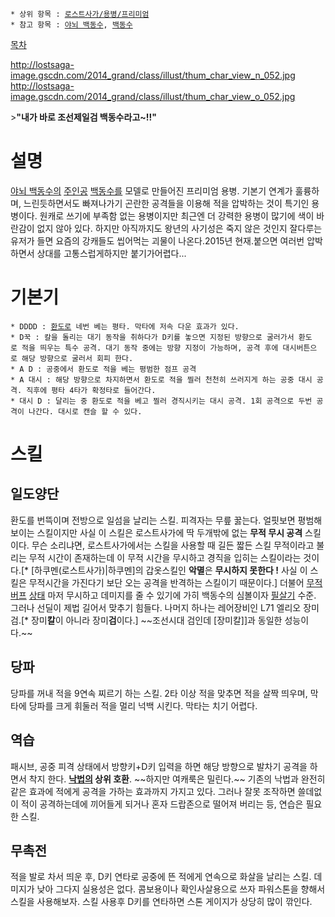  * 상위 항목 : [[로스트사가/용병/프리미엄]]
 * 참고 항목 : [[야뇌 백동수]], [[백동수]]

[[목차]]

http://lostsaga-image.gscdn.com/2014_grand/class/illust/thum_char_view_n_052.jpg
http://lostsaga-image.gscdn.com/2014_grand/class/illust/thum_char_view_o_052.jpg

>'''"내가 바로 조선제일검 백동수라고~!!"'''

= 설명 =
[[야뇌 백동수]]의 [[주인공]] [[백동수(야뇌 백동수)|백동수]]를 모델로 만들어진 프리미엄 용병. 기본기 연계가 훌륭하며, 느린듯하면서도 빠져나가기 곤란한 공격들을 이용해 적을 압박하는 것이 특기인 용병이다. 원캐로 쓰기에 부족함 없는 용병이지만 최근엔 더 강력한 용병이 많기에 색이 바란감이 없지 않아 있다. 하지만 아직까지도 왕년의 사기성은 죽지 않은 것인지 잘다루는 유저가 들면 요즘의 강캐들도 씹어먹는 괴물이 나온다.2015년 현재.붙으면 여러번 압박하면서 상대를 고통스럽게하지만 붙기가어렵다...

= 기본기 =
 * DDDD : [[환도]]로 네번 베는 평타. 막타에 저속 다운 효과가 있다.
 * D꾹 : 칼을 돌리는 대기 동작을 취하다가 D키를 놓으면 지정된 방향으로 굴러가서 환도로 적을 띄우는 특수 공격. 대기 동작 중에는 방향 지정이 가능하며, 공격 후에 대시버튼으로 해당 방향으로 굴러서 회피 한다.
 * A D : 공중에서 환도로 적을 베는 평범한 점프 공격
 * A 대시 : 해당 방향으로 차지하면서 환도로 적을 찔러 천천히 쓰러지게 하는 공중 대시 공격. 직후에 평타 4타가 확정타로 들어간다.
 * 대시 D : 달리는 중 환도로 적을 베고 찔러 경직시키는 대시 공격. 1회 공격으로 두번 공격이 나간다. 대시로 캔슬 할 수 있다.

= 스킬 =
== 일도양단 ==
환도를 번뜩이며 전방으로 일섬을 날리는 스킬. 피격자는 무릎 꿇는다. 얼핏보면 평범해 보이는 스킬이지만 사실 이 스킬은 로스트사가에 딱 두개밖에 없는 '''무적 무시 공격''' 스킬이다. 무슨 소리냐면, 로스트사가에서는 스킬을 사용할 때 길든 짧든 스킬 무적이라고 불리는 무적 시간이 존재하는데 이 무적 시간을 무시하고 경직을 입히는 스킬이라는 것이다.[* [하쿠멘(로스트사가)|하쿠멘]의 갑옷스킬인 '''악멸'''은 '''무시하지 못한다 !''' 사실 이 스킬은 무적시간을 가진다기 보단 오는 공격을 반격하는 스킬이기 때문이다.] 더불어 [[빅토리디펜더|무적]] [[미카엘(로스트사가)|버프]] [[구미호(로스트사가)|상태]] 마저 무시하고 데미지를 줄 수 있기에 가히 백동수의 심볼이자 [[필살기]] 수준. 그러나 선딜이 제법 길어서 맞추기 힘들다.
나머지 하나는 레어장비인 L71 엘리오 장미검.[* 장미'''칼'''이 아니라 장미'''검'''이다.] ~~조선시대 검인데 [장미칼]]과 동일한 성능이다.~~

== 당파 ==
당파를 꺼내 적을 9연속 찌르기 하는 스킬. 2타 이상 적을 맞추면 적을 살짝 띄우며, 막타에 당파를 크게 휘둘러 적을 멀리 넉백 시킨다. 막타는 치기 어렵다.

== 역습 ==
패시브, 공중 피격 상태에서 방향키+D키 입력을 하면 해당 방향으로 발차기 공격을 하면서 착지 한다. '''[[태권무도가|낙법]]의 상위 호환'''. ~~하지만 여캐룩은 밀린다.~~ 기존의 낙법과 완전히 같은 효과에 적에게 공격을 가하는 효과까지 가지고 있다. 그러나 잘못 조작하면 쓸데없이 적이 공격하는데에 끼어들게 되거나 혼자 드랍존으로 떨어져 버리는 등, 연습은 필요한 스킬.

== 무촉전 ==
적을 발로 차서 띄운 후, D키 연타로 공중에 뜬 적에게 연속으로 화살을 날리는 스킬. 데미지가 낮아 그다지 실용성은 없다. 콤보용이나 확인사살용으로 쓰자
파워스톤을 향해서 스킬을 사용해보자.
스킬 사용후 D키를 연타하면 스톤 게이지가 상당히 많이
깎인다.
